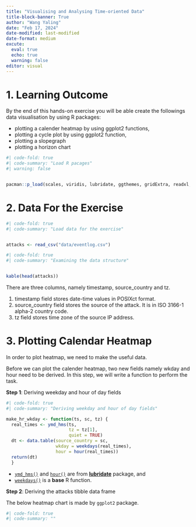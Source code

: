 ```yaml
---
title: "Visualising and Analysing Time-oriented Data"
title-block-banner: True
author: "Wang Yaling"
date: "Feb 17, 2024"
date-modified: last-modified
date-format: medium
excute:
  eval: true
  echo: true
  warning: false
editor: visual
---
```


# 1. Learning Outcome

By the end of this hands-on exercise you will be able create the followings data visualisation by using R packages:

-   plotting a calender heatmap by using ggplot2 functions,
-   plotting a cycle plot by using ggplot2 function,
-   plotting a slopegraph
-   plotting a horizon chart

```r
#| code-fold: true
#| code-summary: "Load R pacages"
#| warning: false


pacman::p_load(scales, viridis, lubridate, ggthemes, gridExtra, readxl, knitr, data.table, CGPfunctions, ggHoriPlot, tidyverse)
```

# 2. Data For the Exercise

```r
#| code-fold: true
#| code-summary: "Load data for the exercise"


attacks <- read_csv("data/eventlog.csv")
```

```r
#| code-fold: true
#| code-summary: "Examining the data structure"


kable(head(attacks))
```

There are three columns, namely timestamp, source_country and tz.

1.  timestamp field stores date-time values in POSIXct format.
2.  source_country field stores the source of the attack. It is in ISO 3166-1 alpha-2 country code.
3.  tz field stores time zone of the source IP address.

# 3. Plotting Calendar Heatmap

In order to plot heatmap, we need to make the useful data.

Before we can plot the calender heatmap, two new fields namely wkday and hour need to be derived. In this step, we will write a function to perform the task.

**Step 1**: Deriving weekday and hour of day fields

```r
#| code-fold: true
#| code-summary: "Deriving weekday and hour of day fields"

make_hr_wkday <- function(ts, sc, tz) {
  real_times <- ymd_hms(ts, 
                        tz = tz[1], 
                        quiet = TRUE)
  dt <- data.table(source_country = sc,
                   wkday = weekdays(real_times),
                   hour = hour(real_times))
  return(dt)
  }

```

-   [`ymd_hms()`](https://lubridate.tidyverse.org/reference/ymd_hms.html) and [`hour()`](https://lubridate.tidyverse.org/reference/hour.html) are from [**lubridate**](https://lubridate.tidyverse.org/) package, and
-   [`weekdays()`](https://www.rdocumentation.org/packages/base/versions/3.6.2/topics/weekdays) is a **base** R function.

**Step 2**: Deriving the attacks tibble data frame

The below heatmap chart is made by `ggplot2` package.

```r
#| code-fold: true
#| code-summary: ""



```
